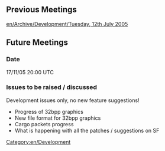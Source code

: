 [[Category:en/Development]]

==Previous Meetings==
[[en/Archive/Development/Tuesday, 12th July 2005]]

==Future Meetings==
===Date===
17/11/05 20:00 UTC

===Issues to be raised / discussed===
Development issues only, no new feature suggestions!
* Progress of 32bpp graphics
* New file format for 32bpp graphics
* Cargo packets progress
* What is happening with all the patches / suggestions on SF
